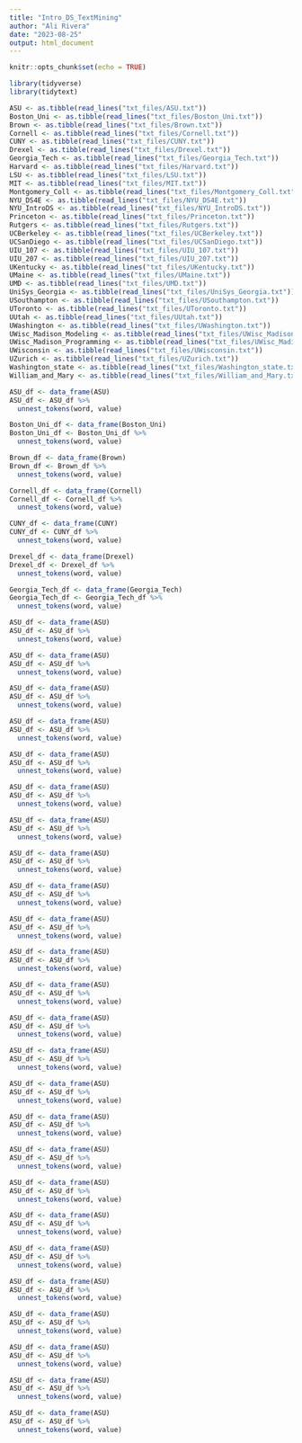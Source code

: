 ```yaml
---
title: "Intro_DS_TextMining"
author: "Ali Rivera"
date: "2023-08-25"
output: html_document
---
```


```r
knitr::opts_chunk$set(echo = TRUE)
```

```r
library(tidyverse)
library(tidytext)
```

```r
ASU <- as.tibble(read_lines("txt_files/ASU.txt"))
Boston_Uni <- as.tibble(read_lines("txt_files/Boston_Uni.txt"))
Brown <- as.tibble(read_lines("txt_files/Brown.txt"))
Cornell <- as.tibble(read_lines("txt_files/Cornell.txt"))
CUNY <- as.tibble(read_lines("txt_files/CUNY.txt"))
Drexel <- as.tibble(read_lines("txt_files/Drexel.txt"))
Georgia_Tech <- as.tibble(read_lines("txt_files/Georgia_Tech.txt"))
Harvard <- as.tibble(read_lines("txt_files/Harvard.txt"))
LSU <- as.tibble(read_lines("txt_files/LSU.txt"))
MIT <- as.tibble(read_lines("txt_files/MIT.txt"))
Montgomery_Coll <- as.tibble(read_lines("txt_files/Montgomery_Coll.txt"))
NYU_DS4E <- as.tibble(read_lines("txt_files/NYU_DS4E.txt"))
NYU_IntroDS <- as.tibble(read_lines("txt_files/NYU_IntroDS.txt"))
Princeton <- as.tibble(read_lines("txt_files/Princeton.txt"))
Rutgers <- as.tibble(read_lines("txt_files/Rutgers.txt"))
UCBerkeley <- as.tibble(read_lines("txt_files/UCBerkeley.txt"))
UCSanDiego <- as.tibble(read_lines("txt_files/UCSanDiego.txt"))
UIU_107 <- as.tibble(read_lines("txt_files/UIU_107.txt"))
UIU_207 <- as.tibble(read_lines("txt_files/UIU_207.txt"))
UKentucky <- as.tibble(read_lines("txt_files/UKentucky.txt"))
UMaine <- as.tibble(read_lines("txt_files/UMaine.txt"))
UMD <- as.tibble(read_lines("txt_files/UMD.txt"))
UniSys_Georgia <- as.tibble(read_lines("txt_files/UniSys_Georgia.txt"))
USouthampton <- as.tibble(read_lines("txt_files/USouthampton.txt"))
UToronto <- as.tibble(read_lines("txt_files/UToronto.txt"))
UUtah <- as.tibble(read_lines("txt_files/UUtah.txt"))
UWashington <- as.tibble(read_lines("txt_files/UWashington.txt"))
UWisc_Madison_Modeling <- as.tibble(read_lines("txt_files/UWisc_Madison_Modeling.txt"))
UWisc_Madison_Programming <- as.tibble(read_lines("txt_files/UWisc_Madison_Programming.txt"))
UWisconsin <- as.tibble(read_lines("txt_files/UWisconsin.txt"))
UZurich <- as.tibble(read_lines("txt_files/UZurich.txt"))
Washington_state <- as.tibble(read_lines("txt_files/Washington_state.txt"))
William_and_Mary <- as.tibble(read_lines("txt_files/William_and_Mary.txt"))
```

```r
ASU_df <- data_frame(ASU)
ASU_df <- ASU_df %>% 
  unnest_tokens(word, value)

Boston_Uni_df <- data_frame(Boston_Uni)
Boston_Uni_df <- Boston_Uni_df %>% 
  unnest_tokens(word, value)

Brown_df <- data_frame(Brown)
Brown_df <- Brown_df %>% 
  unnest_tokens(word, value)

Cornell_df <- data_frame(Cornell)
Cornell_df <- Cornell_df %>% 
  unnest_tokens(word, value)

CUNY_df <- data_frame(CUNY)
CUNY_df <- CUNY_df %>% 
  unnest_tokens(word, value)

Drexel_df <- data_frame(Drexel)
Drexel_df <- Drexel_df %>% 
  unnest_tokens(word, value)

Georgia_Tech_df <- data_frame(Georgia_Tech)
Georgia_Tech_df <- Georgia_Tech_df %>% 
  unnest_tokens(word, value)

ASU_df <- data_frame(ASU)
ASU_df <- ASU_df %>% 
  unnest_tokens(word, value)

ASU_df <- data_frame(ASU)
ASU_df <- ASU_df %>% 
  unnest_tokens(word, value)

ASU_df <- data_frame(ASU)
ASU_df <- ASU_df %>% 
  unnest_tokens(word, value)

ASU_df <- data_frame(ASU)
ASU_df <- ASU_df %>% 
  unnest_tokens(word, value)

ASU_df <- data_frame(ASU)
ASU_df <- ASU_df %>% 
  unnest_tokens(word, value)

ASU_df <- data_frame(ASU)
ASU_df <- ASU_df %>% 
  unnest_tokens(word, value)

ASU_df <- data_frame(ASU)
ASU_df <- ASU_df %>% 
  unnest_tokens(word, value)

ASU_df <- data_frame(ASU)
ASU_df <- ASU_df %>% 
  unnest_tokens(word, value)

ASU_df <- data_frame(ASU)
ASU_df <- ASU_df %>% 
  unnest_tokens(word, value)

ASU_df <- data_frame(ASU)
ASU_df <- ASU_df %>% 
  unnest_tokens(word, value)

ASU_df <- data_frame(ASU)
ASU_df <- ASU_df %>% 
  unnest_tokens(word, value)

ASU_df <- data_frame(ASU)
ASU_df <- ASU_df %>% 
  unnest_tokens(word, value)

ASU_df <- data_frame(ASU)
ASU_df <- ASU_df %>% 
  unnest_tokens(word, value)

ASU_df <- data_frame(ASU)
ASU_df <- ASU_df %>% 
  unnest_tokens(word, value)

ASU_df <- data_frame(ASU)
ASU_df <- ASU_df %>% 
  unnest_tokens(word, value)

ASU_df <- data_frame(ASU)
ASU_df <- ASU_df %>% 
  unnest_tokens(word, value)

ASU_df <- data_frame(ASU)
ASU_df <- ASU_df %>% 
  unnest_tokens(word, value)

ASU_df <- data_frame(ASU)
ASU_df <- ASU_df %>% 
  unnest_tokens(word, value)

ASU_df <- data_frame(ASU)
ASU_df <- ASU_df %>% 
  unnest_tokens(word, value)

ASU_df <- data_frame(ASU)
ASU_df <- ASU_df %>% 
  unnest_tokens(word, value)

ASU_df <- data_frame(ASU)
ASU_df <- ASU_df %>% 
  unnest_tokens(word, value)

ASU_df <- data_frame(ASU)
ASU_df <- ASU_df %>% 
  unnest_tokens(word, value)

ASU_df <- data_frame(ASU)
ASU_df <- ASU_df %>% 
  unnest_tokens(word, value)

ASU_df <- data_frame(ASU)
ASU_df <- ASU_df %>% 
  unnest_tokens(word, value)

ASU_df <- data_frame(ASU)
ASU_df <- ASU_df %>% 
  unnest_tokens(word, value)
```

